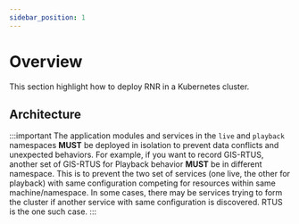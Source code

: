```yaml
---
sidebar_position: 1
---
```


# Overview

This section highlight how to deploy RNR in a Kubernetes cluster.

## Architecture

<div>
    <div style={{ marginBottom: "2rem", maxWidth: "800px" }}>
        <IdealImage img={architecture} />
    </div>
</div>

:::important
The application modules and services in the `live` and `playback` namespaces **MUST** be deployed in isolation to
prevent data conflicts and unexpected behaviors. For example, if you want to record GIS-RTUS, another set of GIS-RTUS
for Playback behavior **MUST** be in different namespace. This is to prevent the two set of services (one live, the
other for playback) with same configuration competing for resources within same machine/namespace. In some cases,
there may be services trying to form the cluster if another service with same configuration is discovered. RTUS is the
one such case.
:::

